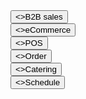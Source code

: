 
<div className="not-prose center mb-2 mt-5 flex gap-1">
  <Button href="/requirement/customer/sales/b2bs" arrow="right" style={{ height: '40px', width: '320px', background: '#4c1d95', padding: '7px', margin: '38px 3px 0 3px'}}>
    <>B2B sales</>
  </Button>
  </div>

<div className="not-prose center mb-2 mt-5 flex gap-1">
  <Button href="/requirement/customer/sales/ecommerce" arrow="right" style={{ height: '40px', width: '320px', background: '#4c1d95', padding: '7px', margin: '0' }}>
    <>eCommerce</>
  </Button>
  </div>

<div className="not-prose center mb-90 mt-5 flex gap-7">
  <Button href="/requirement/customer/sales/pos" arrow="right" style={{ height: '40px', width: '320px', background: '#4c1d95', padding: '7px', margin: '3px' }}>
    <>POS</>
  </Button>
    </div>

<div className="not-prose center mb-90 mt-5 flex gap-7">
  <Button href="/requirement/customer/sales/order" arrow="right" style={{ height: '40px', width: '320px', background: '#4c1d95', padding: '7px', margin: '3px' }}>
    <>Order</>
  </Button>
    </div>

<div className="not-prose center mb-90 mt-5 flex gap-1">
  <Button href="/requirement/customer/sales/catering" arrow="right" style={{ height: '40px', width: '320px', background: '#4c1d95', padding: '7px', margin: '3px' }}>
    <>Catering</>
  </Button>
    </div>

<div className="not-prose center mb-90 mt-5 flex gap-1">
  <Button href="/requirement/customer/sales/schedule" arrow="right" style={{ height: '40px', width: '320px', background: '#4c1d95', padding: '7px', margin: '3px 3px 0 3px' }}>
        <>Schedule</>
  </Button>
  </div>
